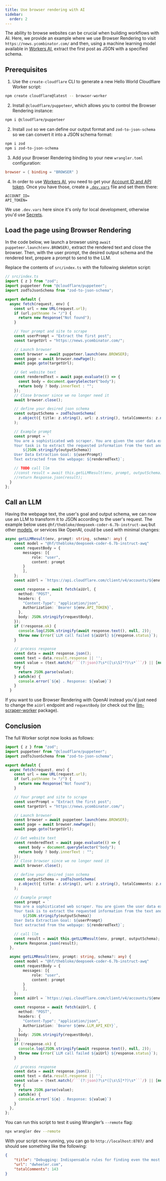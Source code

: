 ```yaml
---
title: Use browser rendering with AI
sidebar:
  order: 2
---
```



The ability to browse websites can be crucial when building workflows with AI. Here, we provide an example where we use Browser Rendering to visit 
`https://news.ycombinator.com/` and then, using a machine learning model available in [Workers AI](/workers-ai/), extract the first post as JSON with a specified schema.

## Prerequisites

1. Use the `create-cloudflare` CLI to generate a new Hello World Cloudflare Worker script:

```sh
npm create cloudflare@latest -- browser-worker
```

2. Install `@cloudflare/puppeteer`, which allows you to control the Browser Rendering instance:

```sh
npm i @cloudflare/puppeteer
```

2. Install `zod` so we can define our output format and `zod-to-json-schema` so we can convert it into a JSON schema format:

```sh
npm i zod
npm i zod-to-json-schema
```

3. Add your Browser Rendering binding to your new `wrangler.toml` configuration:

```toml
browser = { binding = "BROWSER" }
```

4.  In order to use [Workers AI](/workers-ai/), you need to get your [Account ID and API token](/get-started/rest-api/#1-get-api-token-and-account-id).
Once you have those, create a [`.dev.vars`](/workers/configuration/environment-variables/#add-environment-variables-via-wrangler) file and set them there:

```
ACCOUNT_ID=
API_TOKEN=
```

We use `.dev.vars` here since it's only for local development, otherwise you'd use [Secrets](/workers/configuration/secrets/).

## Load the page using Browser Rendering

In the code below, we launch a browser using `await puppeteer.launch(env.BROWSER)`, extract the rendered text and close the browser.
Then, with the user prompt, the desired output schema and the rendered text, prepare a prompt to send to the LLM.

Replace the contents of `src/index.ts` with the following skeleton script:

```ts
// src/index.ts
import { z } from "zod";
import puppeteer from "@cloudflare/puppeteer";
import zodToJsonSchema from "zod-to-json-schema";

export default {
  async fetch(request, env) {
    const url = new URL(request.url);
    if (url.pathname != "/") {
      return new Response("Not found");
    }

    // Your prompt and site to scrape
    const userPrompt = "Extract the first post";
    const targetUrl = "https://news.ycombinator.com/";

    // Launch browser
    const browser = await puppeteer.launch(env.BROWSER);
    const page = await browser.newPage();
    await page.goto(targetUrl);

    // Get website text
    const renderedText = await page.evaluate(() => {
      const body = document.querySelector("body");
      return body ? body.innerText : "";
    });
    // Close browser since we no longer need it
    await browser.close();

    // define your desired json schema
    const outputSchema = zodToJsonSchema(
      z.object({ title: z.string(), url: z.string(), totalComments: z.number() })
    );

    // Example prompt
    const prompt = `
    You are a sophisticated web scraper. You are given the user data extraction goal and the JSON schema for the output data format.
    Your task is to extract the requested information from the text and output it in the specified JSON schema format:
        ${JSON.stringify(outputSchema)}
    User Data Extraction Goal: ${userPrompt}
    Text extracted from the webpage: ${renderedText}`;

    // TODO call llm
    //const result = await this.getLLMResult(env, prompt, outputSchema);
    //return Response.json(result);
  }
};
```

## Call an LLM

Having the webpage text, the user's goal and output schema, we can now use an LLM to transform it to JSON according to the user's request.
The example below uses `@hf/thebloke/deepseek-coder-6.7b-instruct-awq` but other [models](/workers-ai/models/), or services like OpenAI, could be used with minimal changes:

```ts
async getLLMResult(env, prompt: string, schema?: any) {
    const model = "@hf/thebloke/deepseek-coder-6.7b-instruct-awq"
    const requestBody = {
        messages: [{
            role: "user",
            content: prompt
        }
        ],
    };
    const aiUrl = `https://api.cloudflare.com/client/v4/accounts/${env.ACCOUNT_ID}/ai/run/${model}`

    const response = await fetch(aiUrl, {
      method: "POST",
      headers: {
        "Content-Type": "application/json",
        Authorization: `Bearer ${env.API_TOKEN}`,
      },
      body: JSON.stringify(requestBody),
    });
    if (!response.ok) {
      console.log(JSON.stringify(await response.text(), null, 2));
      throw new Error(`LLM call failed ${aiUrl} ${response.status}`);
    }

    // process response
    const data = await response.json();
    const text = data.result.response || '';
    const value = (text.match(/```(?:json)?\s*([\s\S]*?)\s*```/) || [null, text])[1];
    try {
      return JSON.parse(value);
    } catch(e) {
      console.error(`${e} . Response: ${value}`)
    }
  }
```

If you want to use Browser Rendering with OpenAI instead you'd just need to change the `aiUrl` endpoint and `requestBody` (or check out the [llm-scraper-worker](https://www.npmjs.com/package/llm-scraper-worker) package).

## Conclusion

The full Worker script now looks as follows:

```ts
import { z } from "zod";
import puppeteer from "@cloudflare/puppeteer";
import zodToJsonSchema from "zod-to-json-schema";

export default {
  async fetch(request, env) {
    const url = new URL(request.url);
    if (url.pathname != "/") {
      return new Response("Not found");
    }

    // Your prompt and site to scrape
    const userPrompt = "Extract the first post";
    const targetUrl = "https://news.ycombinator.com/";

    // Launch browser
    const browser = await puppeteer.launch(env.BROWSER);
    const page = await browser.newPage();
    await page.goto(targetUrl);

    // Get website text
    const renderedText = await page.evaluate(() => {
      const body = document.querySelector("body");
      return body ? body.innerText : "";
    });
    // Close browser since we no longer need it
    await browser.close();

    // define your desired json schema
    const outputSchema = zodToJsonSchema(
      z.object({ title: z.string(), url: z.string(), totalComments: z.number() })
    );

    // Example prompt
    const prompt = `
    You are a sophisticated web scraper. You are given the user data extraction goal and the JSON schema for the output data format.
    Your task is to extract the requested information from the text and output it in the specified JSON schema format:
        ${JSON.stringify(outputSchema)}
    User Data Extraction Goal: ${userPrompt}
    Text extracted from the webpage: ${renderedText}`;

    // call llm
    const result = await this.getLLMResult(env, prompt, outputSchema);
    return Response.json(result);
  },

  async getLLMResult(env, prompt: string, schema?: any) {
    const model = "@hf/thebloke/deepseek-coder-6.7b-instruct-awq"
    const requestBody = {
        messages: [{
            role: "user",
            content: prompt
        }
        ],
    };
    const aiUrl = `https://api.cloudflare.com/client/v4/accounts/${env.ACCOUNT_ID}/ai/run/${model}`

    const response = await fetch(aiUrl, {
      method: "POST",
      headers: {
        "Content-Type": "application/json",
        Authorization: `Bearer ${env.LLM_API_KEY}`,
      },
      body: JSON.stringify(requestBody),
    });
    if (!response.ok) {
      console.log(JSON.stringify(await response.text(), null, 2));
      throw new Error(`LLM call failed ${aiUrl} ${response.status}`);
    }

    // process response
    const data = await response.json();
    const text = data.result.response || '';
    const value = (text.match(/```(?:json)?\s*([\s\S]*?)\s*```/) || [null, text])[1];
    try {
      return JSON.parse(value);
    } catch(e) {
      console.error(`${e} . Response: ${value}`)
    }
  },
};


```

You can run this script to test it using Wrangler’s `--remote` flag:

```sh
npx wrangler dev --remote
```

With your script now running, you can go to `http://localhost:8787/` and should see something like the following:

```json
{
    "title": "Debugging: Indispensable rules for finding even the most elusive problems",
    "url": "dwheeler.com",
    "totalComments": 143
}
```